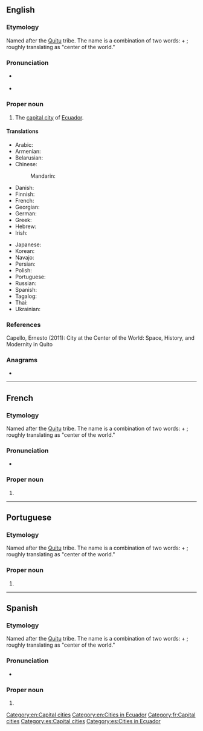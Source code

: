 {{also|quito|quitó}}
==English==
{{wikipedia}}
===Etymology===
Named after the [[w:Quitu culture|Quitu]] tribe. The name is a combination of two {{der|en|cof|-}} words: {{m|cof|quitso||center}} + {{m|cof|to||the world}}; roughly translating as "center of the world."
===Pronunciation===
* {{a|US}} {{IPA|en|/ˈkitoʊ/}}
* {{rhymes|en|iːtəʊ}}

===Proper noun===
{{en-proper noun}}

# The [[capital city]] of [[Ecuador]].

====Translations====
{{trans-top|capital of Ecuador}}
* Arabic: {{t|ar|كِيتُو|m}}
* Armenian: {{t|hy|Կիտո|sc=Armn}}
* Belarusian: {{t|be|Кі́та|m}}
* Chinese:
*: Mandarin: {{t+|cmn|基多|tr=Jīduō|sc=Hani}}
* Danish: {{t|da|Quito}}
* Finnish: {{t+|fi|Quito}}
* French: {{t+|fr|Quito|m}}
* Georgian: {{t|ka|კიტო|sc=Geor}}
* German: {{t+|de|Quito|n}}
* Greek: {{t|el|Κίτο|n}}
* Hebrew: {{t|he|קִיטוֹ|tr=kito}}
* Irish: {{t|ga|Caíteo|m}}
{{trans-mid}}
* Japanese: {{t+|ja|キト|tr=Kito}}
* Korean: {{t|ko|^키토}}
* Navajo: {{t|nv|Kíítʼo}}
* Persian: {{t|fa|کیتو|tr=kito}}
* Polish: {{t+|pl|Quito|n}}
* Portuguese: {{t+|pt|Quito|f}}
* Russian: {{t+|ru|Ки́то|m}} {{qualifier|indeclinable}}
* Spanish: {{t+|es|Quito|m}}
* Tagalog: {{t|tl|Kito}}
* Thai: {{t|th|กีโต|tr=gee dtoh}}
* Ukrainian: {{t|uk|Кі́то|n}}
{{trans-bottom}}

===References===
Capello, Ernesto (2011): City at the Center of the World: Space, History, and Modernity in Quito

===Anagrams===
* {{anagrams|en|a=ioqtu|quoit|toqui}}

[[Category:en:Capital cities]]
[[Category:en:Cities in Ecuador]]

----

==French==

===Etymology===
Named after the [[w:Quitu culture|Quitu]] tribe. The name is a combination of two {{der|fr|cof|-}} words: {{m|cof|quitso||center}} + {{m|cof|to||the world}}; roughly translating as "center of the world."
===Pronunciation===
* {{fr-IPA}}

===Proper noun===
{{fr-proper noun}}

# {{l|en|Quito}}

[[Category:fr:Capital cities]]

----

==Portuguese==

===Etymology===
Named after the [[w:Quitu culture|Quitu]] tribe. The name is a combination of two {{der|pt|cof|-}} words: {{m|cof|quitso||center}} + {{m|cof|to||the world}}; roughly translating as "center of the world."
===Proper noun===
{{pt-proper noun|f}}

# {{place|pt|capital city|c/Ecuador|t1=Quito}}

----

==Spanish==

===Etymology===
Named after the [[w:Quitu culture|Quitu]] tribe. The name is a combination of two {{der|es|cof|-}} words: {{m|cof|quitso||center}} + {{m|cof|to||the world}}; roughly translating as "center of the world."
===Pronunciation===
* {{es-IPA}}

===Proper noun===
{{es-proper noun|m}}

# {{l|en|Quito}}

[[Category:es:Capital cities]]
[[Category:es:Cities in Ecuador]]